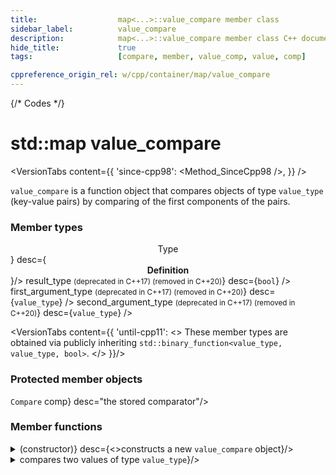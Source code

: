 ```yaml
---
title:					map<...>::value_compare member class
sidebar_label:			value_compare
description:			map<...>::value_compare member class C++ documentation
hide_title:				true
tags:					[compare, member, value_comp, value, comp]

cppreference_origin_rel: w/cpp/container/map/value_compare
---
```



{/* Codes */}



# std::map value_compare

<VersionTabs content={{
	'since-cpp98': <Method_SinceCpp98 />,
}} />

`value_compare` is a function object that compares objects of type `value_type` (key-value pairs) by comparing of the first components of the pairs.

### Member types

<SymbolTable noTraits>
	<Symbol name={<b><center>Type</center></b>} desc={<b><center>Definition</center></b>}/>
	<Symbol
			name={<>result_type <small>(deprecated in C++17) (removed in C++20)</small></>} 
			desc={<code>bool</code>}
		/>
	<Symbol
			name={<>first_argument_type <small>(deprecated in C++17) (removed in C++20)</small></>}
			desc={<code>value_type</code>}
		/>
	<Symbol
			name={<>second_argument_type <small>(deprecated in C++17) (removed in C++20)</small></>}
			desc={<code>value_type</code>}
		/>
</SymbolTable>

<VersionTabs content={{
		'until-cpp11': <>
				These member types are obtained via publicly inheriting <code>std::binary_function&lt;value_type, value_type, bool&gt;</code>.
		</>
	}}/>

### Protected member objects

<SymbolTable>
	<Symbol prot name={<><code>Compare</code> comp</>} desc="the stored comparator"/>
</SymbolTable>

### Member functions

<details>
	<summary>
		<SymbolTable>
			<Symbol prot name={<b>(constructor)</b>} desc={<>constructs a new <code>value_compare</code> object</>}/>
		</SymbolTable>
	</summary>
	<div>
		<ValueComp_Constructor />
	</div>
</details>

<details>
	<summary>
		<SymbolTable>
			<Symbol pub name="operator()" desc={<>compares two values of type <code>value_type</code></>}/>
		</SymbolTable>
	</summary>
	<div>
		<ValueComp_CallOperator />
	</div>
</details>

